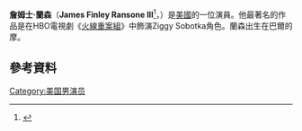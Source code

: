 {{Infobox person
| name        = James Ransone 
| image       = 
| caption     = 
| birth_name=James Finley Ransone III
| birth_date  = {{Birth date and age|1979|06|02}}
| birth_place = 美國[[馬里蘭州|馬里蘭州]][[巴爾的摩|巴爾的摩]]
| nationality = 美國
| occupation  = 演員，音樂人
| yearsactive = 2001–現在
}}
'''詹姆士·蘭森'''（'''James Finley Ransone III'''<ref name=bookref1>{{cite book|url=http://books.google.ca/books?id=SjTe-l8QnDgC&pg=PA154&lpg=PA154&dq=JOYCE+%22James+Finley+Ransone%22&source=bl&ots=9o9VXgI50m&sig=uz4-B9uNiZr77qpdu0SZi6Vs-ys&hl=en|title=The Wire: Truth Be Told|publisher=Canongate Books|first1=Rafael|last1=Alvarez|first2=David|last2=Simon|year=2009|isbn=978 1 84767 598 9|access-date=2016-03-25|archive-date=2019-01-30|archive-url=https://web.archive.org/web/20190130053508/https://books.google.ca/books?id=SjTe-l8QnDgC&pg=PA154&lpg=PA154&dq=JOYCE+%22James+Finley+Ransone%22&source=bl&ots=9o9VXgI50m&sig=uz4-B9uNiZr77qpdu0SZi6Vs-ys&hl=en|dead-url=no}}</ref>，{{bd|1979年|6月2日}}）是[[美國|美國]]的一位演員。他最著名的作品是在HBO電視劇《[[火線重案組|火線重案組]]》中飾演Ziggy Sobotka角色。蘭森出生在巴爾的摩。

==參考資料==
{{Reflist}}
[[Category:美国男演员|Category:美国男演员]]